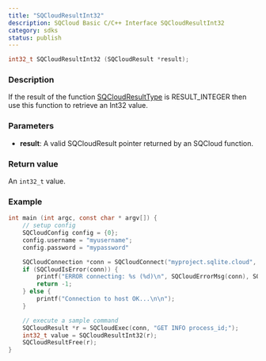 ```yaml
---
title: "SQCloudResultInt32"
description: SQCloud Basic C/C++ Interface SQCloudResultInt32
category: sdks
status: publish
---
```


```c
int32_t SQCloudResultInt32 (SQCloudResult *result);
```

### Description
If the result of the function [SQCloudResultType](/docs/sqlite-cloud/sdks/c/sqcloudresulttype) is RESULT_INTEGER then use this function to retrieve an Int32 value.

### Parameters
* **result**: A valid SQCloudResult pointer returned by an SQCloud function.

### Return value
An `int32_t` value.

### Example
```c
int main (int argc, const char * argv[]) {
    // setup config
    SQCloudConfig config = {0};
    config.username = "myusername";
    config.password = "mypassword"

    SQCloudConnection *conn = SQCloudConnect("myproject.sqlite.cloud", SQCLOUD_DEFAULT_PORT, &config);
    if (SQCloudIsError(conn)) {
        printf("ERROR connecting: %s (%d)\n", SQCloudErrorMsg(conn), SQCloudErrorCode(conn));
        return -1;
    } else {
        printf("Connection to host OK...\n\n");
    }

    // execute a sample command
    SQCloudResult *r = SQCloudExec(conn, "GET INFO process_id;");
    int32_t value = SQCloudResultInt32(r);
    SQCloudResultFree(r);
}
```